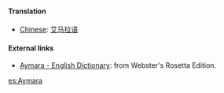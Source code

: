 ==== Translation ====
*[[Chinese]]: [[艾马拉语]] 

==== External links====
*[http://www.websters-online-dictionary.org/definition/Aymara-english/ Aymara - English Dictionary]: from Webster's Rosetta Edition.

[[es:Aymara]]